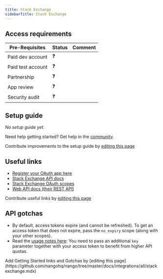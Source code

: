 ```yaml
---
title: Stack Exchange
sidebarTitle: Stack Exchange
---
```



<Overview />
<PreBuiltTooling />
<PreBuiltUseCases />

## Access requirements
| Pre-Requisites | Status | Comment|
| - | - | - |
| Paid dev account | ❓ |  |
| Paid test account | ❓ |  |
| Partnership | ❓ | |
| App review | ❓ |  |
| Security audit | ❓ | |


## Setup guide

_No setup guide yet._

<Tip>Need help getting started? Get help in the [community](https://nango.dev/slack).</Tip>

<Note>Contribute improvements to the setup guide by [editing this page](https://github.com/nangohq/nango/tree/master/docs/integrations/all/stackexchange.mdx)</Note>


## Useful links

-   [Register your OAuth app here](http://stackapps.com/apps/oauth/register)
-   [Stack Exchange API docs](https://api.stackexchange.com/docs)
-   [Stack Exchange OAuth scopes](https://api.stackexchange.com/docs/authentication#scope)
-   [Web API docs (their REST API)](https://api.stackexchange.com/docs)

<Note>Contribute useful links by [editing this page](https://github.com/nangohq/nango/tree/master/docs/integrations/all/stackexchange.mdx)</Note>

## API gotchas

-   By default, access tokens expire (and cannot be refreshed). To get an access token that does not expire, pass the `no_expiry` scope (along with your other scopes).
-   Read the [usage notes here](https://api.stackexchange.com/docs/authentication#usage): You need to pass an additional `key` parameter together with your access token to benefit from higher API quotas.

<Note>
    Add Getting Started links and Gotchas by [editing this page](https://github.com/nangohq/nango/tree/master/docs/integrations/all/stackexchange.mdx)
</Note>
